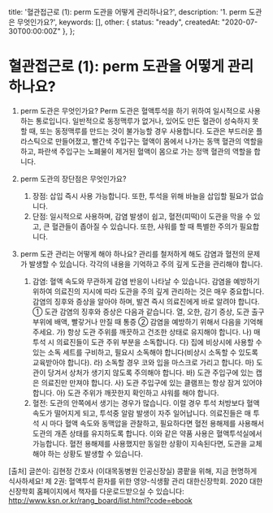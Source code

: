   title: '혈관접근로 (1): perm 도관을 어떻게 관리하나요?',
  description: '1. perm 도관은 무엇인가요?',
  keywords: [],
  other: { status: "ready", createdAt: "2020-07-30T00:00:00Z" },
};

# 혈관접근로 (1): perm 도관을 어떻게 관리하나요?

1. perm 도관은 무엇인가요?
Perm 도관은 혈액투석을 하기 위하여 일시적으로 사용하는 통로입니다. 
일반적으로 동정맥루가 없거나, 있어도 만든 혈관이 성숙하지 못할 때, 또는 동정맥루를 만드는 것이 불가능할 경우 사용합니다.
도관은 부드러운 플라스틱으로 만들어졌고, 빨간색 주입구는 혈액이 몸에서 나가는 동맥 혈관의 역할을 하고, 파란색 주입구는 노폐물이 제거된 혈액이 몸으로 가는 정맥 혈관의 역할을 합니다.

2. perm 도관의 장단점은 무엇인가요?
   1) 장점: 삽입 즉시 사용 가능합니다. 또한, 투석을 위해 바늘을 삽입할 필요가 없습니다.
   2) 단점: 일시적으로 사용하며, 감염 발생이 쉽고, 혈전(피떡)이 도관을 막을 수 있고, 큰 혈관들이 좁아질 수 있습니다. 또한, 샤워를 할 때 특별한 주의가 필요합니다.

3. perm 도관 관리는 어떻게 해야 하나요?
관리를 철저하게 해도 감염과 혈전의 문제가 발생할 수 있습니다. 각각의 내용을 기억하고 주의 깊게 도관을 관리해야 합니다.

   1) 감염: 혈액 속도와 무관하게 감염 반응이 나타날 수 있습니다. 감염을 예방하기 위하여 의료진의 지시에 따라 도관을 주의 깊게 관리하는 것은 매우 중요합니다. 
       감염의 징후와 증상을 알아야 하며, 발견 즉시 의료진에게 바로 알려야 합니다.
      ① 도관 감염의 징후와 증상은 다음과 같습니다.
            열, 오한, 감기 증상, 도관 출구 부위에 배액, 빨갛거나 만질 때 통증
     ② 감염을 예방하기 위해서 다음을 기억해 주세요.
         가) 항상 도관 주위를 깨끗하고 건조한 상태로 유지해야 합니다.
         나) 매 투석 시 의료진들이 도관 주위 부분을 소독합니다.
         다) 집에 비상시에 사용할 수 있는 소독 세트를 구비하고, 필요시 소독해야 합니다(비상시 소독할 수 있도록 교육받아야 합니다).
         라) 소독할 경우 코와 입을 마스크로 가리고 합니다.
         마) 도관이 당겨서 상처가 생기지 않도록 주의해야 합니다.
         바) 도관 주입구에 있는 캡은 의료진만 만져야 합니다.
         사) 도관 주입구에 있는 클램프는 항상 잠겨 있어야 합니다.
         아) 도관 주위가 깨끗한지 확인하고 샤워를 해야 합니다.
   2) 혈전: 도관의 안쪽에서 생기는 경우가 많습니다. 이럴 경우 투석 처방보다 혈액 속도가 떨어지게 되고, 투석중 알람 발생이 자주 일어납니다. 
        의료진들은 매 투석 시 마다 혈액 속도와 동맥압을 관찰하고, 필요하다면 혈전 용해제를 사용해서 도관의 개존 상태를 유지하도록 합니다. 
        이와 같은 약품 사용은 혈액투석실에서 가능합니다. 
        혈전 용해제를 사용했지만 동일한 상황이 지속된다면, 도관을 교체해야 하는 상황도 발생할 수 있습니다.



[출처] 글쓴이: 김현정 간호사 (이대목동병원 인공신장실)
              콩팥을 위해, 지금 현명하게 식사하세요! 
              제 2권: 혈액투석 환자를 위한 영양-식생활 관리
              대한신장학회. 2020
              대한신장학회 홈페이지에서 책자를 다운로드받으실 수 있습니다: http://www.ksn.or.kr/rang_board/list.html?code=ebook
